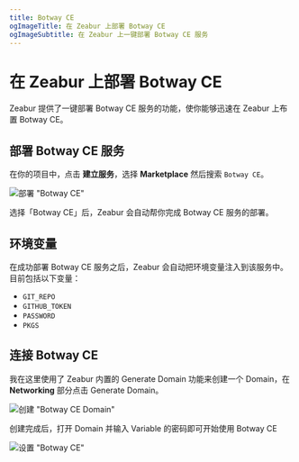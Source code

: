 ```yaml
---
title: Botway CE
ogImageTitle: 在 Zeabur 上部署 Botway CE
ogImageSubtitle: 在 Zeabur 上一键部署 Botway CE 服务
---
```


# 在 Zeabur 上部署 Botway CE

Zeabur 提供了一键部署 Botway CE 服务的功能，使你能够迅速在 Zeabur 上布置 Botway CE。

## 部署 Botway CE 服务

在你的项目中，点击 **建立服务**，选择 **Marketplace** 然后搜索 `Botway CE`。

![部署 "Botway CE"](/marketplace/botwayce/deploy-botwayce.gif)

选择「Botway CE」后，Zeabur 会自动帮你完成 Botway CE 服务的部署。

## 环境变量

在成功部署 Botway CE 服务之后，Zeabur 会自动把环境变量注入到该服务中。目前包括以下变量：

- `GIT_REPO`
- `GITHUB_TOKEN`
- `PASSWORD`
- `PKGS`

## 连接 Botway CE

我在这里使用了 Zeabur 内置的 Generate Domain 功能来创建一个 Domain，在 **Networking** 部分点击 Generate Domain。

![创建 "Botway CE Domain"](/marketplace/botwayce/gen-botwayce-domain.gif)

创建完成后，打开 Domain 并输入 Variable 的密码即可开始使用 Botway CE

![设置 "Botway CE"](/marketplace/botwayce/setup-botwayce.gif)